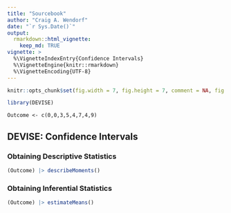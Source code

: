 ```yaml
---
title: "Sourcebook"
author: "Craig A. Wendorf"
date: "`r Sys.Date()`"
output: 
  rmarkdown::html_vignette:
    keep_md: TRUE
vignette: >
  %\VignetteIndexEntry{Confidence Intervals}
  %\VignetteEngine{knitr::rmarkdown}
  %\VignetteEncoding{UTF-8}
---
```


```r
knitr::opts_chunk$set(fig.width = 7, fig.height = 7, comment = NA, fig.path = "figures/")
```

```r
library(DEVISE)
```

```{r.include=FALSE}
Outcome <- c(0,0,3,5,4,7,4,9)
```

## DEVISE: Confidence Intervals

### Obtaining Descriptive Statistics

```r
(Outcome) |> describeMoments()
```

### Obtaining Inferential Statistics

```r
(Outcome) |> estimateMeans()
```
